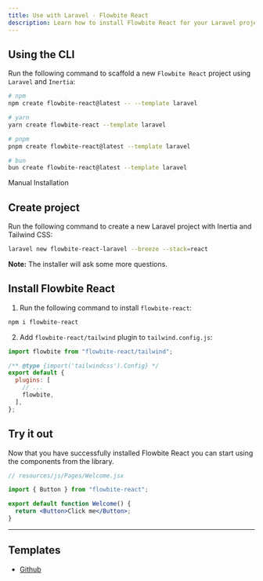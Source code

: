 ```yaml
---
title: Use with Laravel - Flowbite React
description: Learn how to install Flowbite React for your Laravel project using Inertia and start building modern websites with the most popular PHP framework in the world
---
```


## Using the CLI

Run the following command to scaffold a new `Flowbite React` project using `Laravel` and `Inertia`:

```bash
# npm
npm create flowbite-react@latest -- --template laravel

# yarn
yarn create flowbite-react --template laravel

# pnpm
pnpm create flowbite-react@latest --template laravel

# bun
bun create flowbite-react@latest --template laravel
```

<TextDivider>Manual Installation</TextDivider>

## Create project

Run the following command to create a new Laravel project with Inertia and Tailwind CSS:

```bash
laravel new flowbite-react-laravel --breeze --stack=react
```

**Note:** The installer will ask some more questions.

## Install Flowbite React

1. Run the following command to install `flowbite-react`:

```bash
npm i flowbite-react
```

2. Add `flowbite-react/tailwind` plugin to `tailwind.config.js`:

```js {1,7}
import flowbite from "flowbite-react/tailwind";

/** @type {import('tailwindcss').Config} */
export default {
  plugins: [
    // ...
    flowbite,
  ],
};
```

## Try it out

Now that you have successfully installed Flowbite React you can start using the components from the library.

```jsx
// resources/js/Pages/Welcome.jsx

import { Button } from "flowbite-react";

export default function Welcome() {
  return <Button>Click me</Button>;
}
```

<hr />

## Templates

- [Github](https://github.com/themesberg/flowbite-react-template-laravel)
